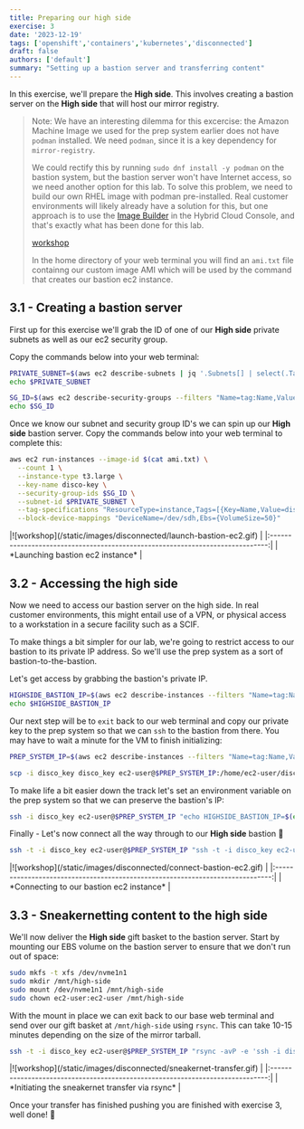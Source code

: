 ```yaml
---
title: Preparing our high side
exercise: 3
date: '2023-12-19'
tags: ['openshift','containers','kubernetes','disconnected']
draft: false
authors: ['default']
summary: "Setting up a bastion server and transferring content"
---
```


In this exercise, we'll prepare the **High side**. This involves creating a bastion server on the **High side** that will host our mirror registry. 

> Note: We have an interesting dilemma for this excercise: the Amazon Machine Image we used for the prep system earlier does not have `podman` installed. We need `podman`, since it is a key dependency for `mirror-registry`.
> 
> We could rectify this by running `sudo dnf install -y podman` on the bastion system, but the bastion server won't have Internet access, so we need another option for this lab. To solve this problem, we need to build our own RHEL image with podman pre-installed. Real customer environments will likely already have a solution for this, but one approach is to use the [Image Builder](https://console.redhat.com/insights/image-builder) in the Hybrid Cloud Console, and that's exactly what has been done for this lab.
>
> [workshop](/static/images/disconnected/image-builder.png)
> 
> In the home directory of your web terminal you will find an `ami.txt` file containng our custom image AMI which will be used by the command that creates our bastion ec2 instance.


## 3.1 - Creating a bastion server

First up for this exercise we'll grab the ID of one of our **High side** private subnets as well as our ec2 security group.

Copy the commands below into your web terminal:

```bash
PRIVATE_SUBNET=$(aws ec2 describe-subnets | jq '.Subnets[] | select(.Tags[].Value=="Private Subnet - disco").SubnetId' -r)
echo $PRIVATE_SUBNET

SG_ID=$(aws ec2 describe-security-groups --filters "Name=tag:Name,Values=disco-sg" | jq -r '.SecurityGroups[0].GroupId')
echo $SG_ID
```

Once we know our subnet and security group ID's we can spin up our **High side** bastion server. Copy the commands below into your web terminal to complete this:

```bash
aws ec2 run-instances --image-id $(cat ami.txt) \
  --count 1 \
  --instance-type t3.large \
  --key-name disco-key \
  --security-group-ids $SG_ID \
  --subnet-id $PRIVATE_SUBNET \
  --tag-specifications "ResourceType=instance,Tags=[{Key=Name,Value=disco-bastion-server}]" \
  --block-device-mappings "DeviceName=/dev/sdh,Ebs={VolumeSize=50}"
```

<Zoom>
|![workshop](/static/images/disconnected/launch-bastion-ec2.gif)      | 
|:-----------------------------------------------------------------------------:|
| *Launching bastion ec2 instance*                                              |
</Zoom>


## 3.2 - Accessing the high side

Now we need to access our bastion server on the high side. In real customer environments, this might entail use of a VPN, or physical access to a workstation in a secure facility such as a SCIF. 

To make things a bit simpler for our lab, we're going to restrict access to our bastion to its private IP address. So we'll use the prep system as a sort of bastion-to-the-bastion.

Let's get access by grabbing the bastion's private IP.

```bash
HIGHSIDE_BASTION_IP=$(aws ec2 describe-instances --filters "Name=tag:Name,Values=disco-bastion-server" | jq -r '.Reservations[0].Instances[0].PrivateIpAddress')
echo $HIGHSIDE_BASTION_IP
```

Our next step will be to `exit` back to our web terminal and copy our private key to the prep system so that we can `ssh` to the bastion from there. You may have to wait a minute for the VM to finish initializing:

```bash
PREP_SYSTEM_IP=$(aws ec2 describe-instances --filters "Name=tag:Name,Values=disco-prep-system" | jq -r '.Reservations[0].Instances[0].PublicIpAddress')

scp -i disco_key disco_key ec2-user@$PREP_SYSTEM_IP:/home/ec2-user/disco_key
```

To make life a bit easier down the track let's set an environment variable on the prep system so that we can preserve the bastion's IP:

```bash
ssh -i disco_key ec2-user@$PREP_SYSTEM_IP "echo HIGHSIDE_BASTION_IP=$(echo $HIGHSIDE_BASTION_IP) > highside.env"
```

Finally - Let's now connect all the way through to our **High side** bastion 🚀

```bash
ssh -t -i disco_key ec2-user@$PREP_SYSTEM_IP "ssh -t -i disco_key ec2-user@$HIGHSIDE_BASTION_IP"
```

<Zoom>
|![workshop](/static/images/disconnected/connect-bastion-ec2.gif)     | 
|:-----------------------------------------------------------------------------:|
| *Connecting to our bastion ec2 instance*                                      |
</Zoom>


## 3.3 - Sneakernetting content to the high side

We'll now deliver the **High side** gift basket to the bastion server. Start by mounting our EBS volume on the bastion server to ensure that we don't run out of space:

```bash
sudo mkfs -t xfs /dev/nvme1n1
sudo mkdir /mnt/high-side
sudo mount /dev/nvme1n1 /mnt/high-side
sudo chown ec2-user:ec2-user /mnt/high-side
```

With the mount in place we can exit back to our base web terminal and send over our gift basket at `/mnt/high-side` using `rsync`. This can take 10-15 minutes depending on the size of the mirror tarball.

```bash
ssh -t -i disco_key ec2-user@$PREP_SYSTEM_IP "rsync -avP -e 'ssh -i disco_key' /mnt/high-side ec2-user@$HIGHSIDE_BASTION_IP:/mnt"
```

<Zoom>
|![workshop](/static/images/disconnected/sneakernet-transfer.gif)     | 
|:-----------------------------------------------------------------------------:|
| *Initiating the sneakernet transfer via rsync*                                |
</Zoom>

Once your transfer has finished pushing you are finished with exercise 3, well done! 🎉

